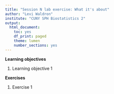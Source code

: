 ```yaml
---
title: "Session N lab exercise: What it's about"
author: "Levi Waldron"
institute: "CUNY SPH Biostatistics 2"
output:
  html_document:
    toc: yes
    df_print: paged
    theme: lumen
    number_sections: yes
---
```


**Learning objectives**

1. Learning objective 1

**Exercises**

1. Exercise 1


